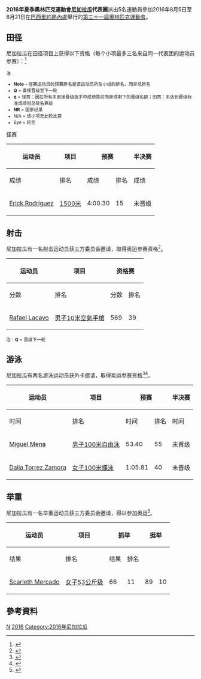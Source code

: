 {{NoteTA|G1=Sports}}
{{Infobox Country Olympics
|NOC=NCA
|games=2016年夏季
|competitors=5
|sports=4
|flagbearer=[[2016年夏季奧林匹克運動會入場旗手|开幕式]]：[[Rafael_Lacayo|Rafael Lacayo]]（射击）<ref>{{cite news|script-title=es:Rafael Lacayo y Gabriel Cuadra Holmann abanderados para Rio 2016|url=http://www.hoy.com.ni/2016/07/29/rafael-lacayo-y-gabriel-cuadra-holmann-abanderados-para-rio-2016/|accessdate=2016-07-29|publisher=Hoy|date=2016-07-29|archive-url=https://web.archive.org/web/20160813044105/http://www.hoy.com.ni/2016/07/29/rafael-lacayo-y-gabriel-cuadra-holmann-abanderados-para-rio-2016/|archive-date=2016-08-13|dead-url=yes}}</ref><ref>{{cite web |title=The Flagbearers for the Rio 2016 Opening Ceremony |url=https://stillmed.olympic.org/media/Document%20Library/OlympicOrg/News/2016/08/2016-08-05-Rio-2016-Opening-Ceremony-Flag-Bearers.pdf |publisher=[[国际奥林匹克委员会|International Olympic Committee]] |accessdate=2016-08-05 |date=2016-08-05 |archiveurl=https://web.archive.org/web/20160816094229/https://stillmed.olympic.org/media/Document%20Library/OlympicOrg/News/2016/08/2016-08-05-Rio-2016-Opening-Ceremony-Flag-Bearers.pdf |archivedate=2016-08-16 |deadurl=yes }}</ref><br/>闭幕式：[[Erick_Rodríguez|Erick Rodríguez]]（田径）<ref>{{cite web|title=The Flagbearers for the Rio 2016 Closing Ceremony|url=https://stillmed.olympic.org/media/Document%20Library/OlympicOrg/News/2016/08/2016-08-21-Rio-2016-Closing-Ceremony-Flag-Bearers.pdf|publisher=International Olympic Committee|accessdate=2016-09-22|date=2016-08-21|archiveurl=https://web.archive.org/web/20160822094245/https://stillmed.olympic.org/media/Document%20Library/OlympicOrg/News/2016/08/2016-08-21-Rio-2016-Closing-Ceremony-Flag-Bearers.pdf|archivedate=2016-08-22|dead-url=no}}</ref>
|officials=
|gold=
|silver=
|bronze=
}}

'''2016年夏季奧林匹克運動會[[尼加拉瓜|尼加拉瓜]]代表團'''派出5名運動員參加2016年8月5日至8月21日在[[巴西|巴西]][[里約熱內盧|里約熱內盧]]舉行的[[2016年夏季奧林匹克運動會|第三十一屆奧林匹克運動會]]。

==田径==
{{main|2016年夏季奥林匹克运动会田径比赛}}
尼加拉瓜在田径项目上获得以下资格（每个小项最多三名来自同一代表团的运动员参赛）：<ref>{{cite web|title=IAAF Games of the XXX Olympiad – Rio 2016 Entry Standards|url=http://www.insidethegames.biz/media/file/559/IAAF%20Rio%202016%20standards.pdf|publisher=[[国际田径联合会|IAAF]]|accessdate=2015-04-18|archive-date=2016-07-07|archive-url=https://web.archive.org/web/20160707211107/http://www.insidethegames.biz/media/file/559/IAAF%20Rio%202016%20standards.pdf|dead-url=no}}</ref>

<small>
;注
*'''Note''' – 径赛运动员的预赛排名是该运动员所在小组的排名，而非总排名
*'''Q''' = 直接晋级至下一轮
*'''q''' = 径赛：因在所有未直接晋级选手中成绩靠前而获得剩下的晋级名额；田赛：未达到晋级标准成绩但总排名靠前
*'''NR''' = 国家纪录
*N/A = 该小项无此轮比赛
*Bye = 轮空
</small>

;径赛
{| class="wikitable" style="font-size:90%"
|-
!rowspan="2"|运动员
!rowspan="2"|项目
!colspan="2"|预赛
!colspan="2"|半决赛
!colspan="2"|决赛
|-style="font-size:95%"
!成绩
!排名
!成绩
!排名
!成绩
!排名
|-align=center
|align=left|[[Erick_Rodríguez|Erick Rodríguez]]
|align=left|[[2016年夏季奧林匹克運動會田徑男子1500公尺比賽|1500米]]
|4:00.30
|15
|colspan=4|未晋级
|}

==射击==
{{main|2016年夏季奥林匹克运动会射击比赛}}
尼加拉瓜有一名射击运动员获三方委员会邀请，取得奥运参赛资格<ref>{{cite news|first=Flavio|last=García|script-title=es:Tiro deportivo se suma a delegación nica para Río 2016|url=http://www.hoy.com.ni/2016/05/28/tiro-deportivo-se-suma-a-delegacion-nica-para-rio-2016/|publisher=Hoy.com.nl|date=2016-05-28|accessdate=2016-05-29|archive-url=https://web.archive.org/web/20160617012252/http://www.hoy.com.ni/2016/05/28/tiro-deportivo-se-suma-a-delegacion-nica-para-rio-2016/|archive-date=2016-06-17|dead-url=yes}}</ref>。

{| class="wikitable" style="font-size:90%"
!rowspan="2"|运动员
!rowspan="2"|项目
!colspan=2|资格赛
!colspan=2|决赛
|-style="font-size:95%"
!分数
!排名
!分数
!排名
|-align=center
|align=left|[[Rafael_Lacayo|Rafael Lacayo]]
|align=left|[[2016年夏季奧林匹克運動會射擊男子10公尺空氣手槍比賽|男子10米空氣手槍]]
|569
|39
|colspan=2|未晋级
|}
<small>注：'''Q''' = 晋级下一轮</small>

==游泳==
{{main|2016年夏季奥林匹克运动会游泳比赛}}
尼加拉瓜有两名游泳运动员获外卡邀请，取得奥运参赛资格<ref>{{cite web|title=Men's Final Entry List|url=http://www.fina.org/sites/default/files/men_final_5.pdf|publisher=[[国际游泳联合会|FINA]]|accessdate=2016-07-20|archiveurl=https://web.archive.org/web/20160805233854/http://www.fina.org/sites/default/files/men_final_5.pdf|archivedate=2016-08-05|dead-url=no}}</ref><ref>{{cite web|title=Women's Final Entry List|url=http://www.fina.org/sites/default/files/women_final_4.pdf|publisher=FINA|accessdate=2016-07-20|archivedate=2016-08-05|archiveurl=https://web.archive.org/web/20160805234134/http://www.fina.org/sites/default/files/women_final_4.pdf|dead-url=no}}</ref>。

{|class=wikitable style="font-size:90%"
|-
!rowspan="2"|运动员
!rowspan="2"|项目
!colspan="2"|预赛
!colspan="2"|半决赛
!colspan="2"|决赛
|-style="font-size:95%"
!时间
!排名
!时间
!排名
!时间
!排名
|-align=center
|align=left|[[Miguel_Mena|Miguel Mena]]
|align=left|[[2016年夏季奧林匹克運動會男子100公尺自由式比賽|男子100米自由泳]]
|53.40
|55
|colspan=4|未晋级
|-align=center
|align=left|[[Dalia_Torrez_Zamora|Dalia Torrez Zamora]]
|align=left|[[2016年夏季奧林匹克運動會女子100公尺蝶式比賽|女子100米蝶泳]]
|1:05.81
|40
|colspan=4|未晋级
|}

==举重==
{{main|2016年夏季奥林匹克运动会举重比赛}}
尼加拉瓜有一名举重运动员获三方委员会邀请，得以参加奥运<ref>{{cite news|first=Carlos|last=Montealto|script-title=es:Nicaragua a los Juegos Olímpicos con seis atletas|url=http://www.hoy.com.ni/2016/07/09/nicaragua-a-los-juegos-olimpicos-con-seis-atletas/|publisher=Hoy.com.nl|date=2016-07-09|accessdate=2016-07-19|archive-url=https://web.archive.org/web/20160729210317/http://www.hoy.com.ni/2016/07/09/nicaragua-a-los-juegos-olimpicos-con-seis-atletas/|archive-date=2016-07-29|dead-url=yes}}</ref>。

{| class="wikitable" style="font-size:90%"
|-
!rowspan="2"|运动员
!rowspan="2"|项目
!colspan="2"|抓举
!colspan="2"|挺举
!rowspan="2"|总计
!rowspan="2"|排名
|- style="font-size:95%"
!结果
!排名
!结果
!排名
|- align=center
|align=left|[[Scarleth_Mercado|Scarleth Mercado]]
|align=left|[[2016年夏季奧林匹克運動會舉重比賽－女子53公斤級|女子53公斤級]]
|66
|11
|89
|10
|155
|10
|}

==參考資料==
{{Reflist}}

{{Nations at the 2016 Summer Olympics}}

[[Category:2016年夏季奧林匹克運動會代表團|N]]
[[Category:奧林匹克運動會尼加拉瓜代表團|2016]]
[[Category:2016年尼加拉瓜|Category:2016年尼加拉瓜]]